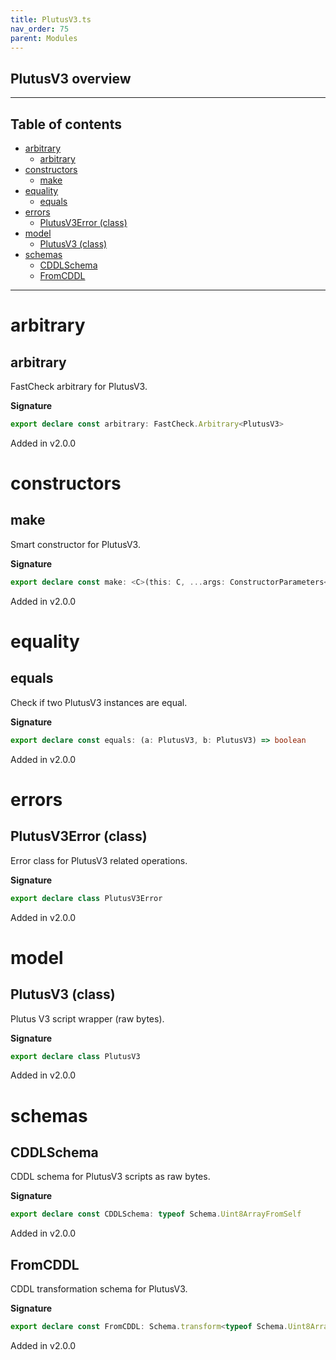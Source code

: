```yaml
---
title: PlutusV3.ts
nav_order: 75
parent: Modules
---
```


## PlutusV3 overview

---

<h2 className="text-delta">Table of contents</h2>

- [arbitrary](#arbitrary)
  - [arbitrary](#arbitrary-1)
- [constructors](#constructors)
  - [make](#make)
- [equality](#equality)
  - [equals](#equals)
- [errors](#errors)
  - [PlutusV3Error (class)](#plutusv3error-class)
- [model](#model)
  - [PlutusV3 (class)](#plutusv3-class)
- [schemas](#schemas)
  - [CDDLSchema](#cddlschema)
  - [FromCDDL](#fromcddl)

---

# arbitrary

## arbitrary

FastCheck arbitrary for PlutusV3.

**Signature**

```ts
export declare const arbitrary: FastCheck.Arbitrary<PlutusV3>
```

Added in v2.0.0

# constructors

## make

Smart constructor for PlutusV3.

**Signature**

```ts
export declare const make: <C>(this: C, ...args: ConstructorParameters<C>) => InstanceType<C>
```

Added in v2.0.0

# equality

## equals

Check if two PlutusV3 instances are equal.

**Signature**

```ts
export declare const equals: (a: PlutusV3, b: PlutusV3) => boolean
```

Added in v2.0.0

# errors

## PlutusV3Error (class)

Error class for PlutusV3 related operations.

**Signature**

```ts
export declare class PlutusV3Error
```

Added in v2.0.0

# model

## PlutusV3 (class)

Plutus V3 script wrapper (raw bytes).

**Signature**

```ts
export declare class PlutusV3
```

Added in v2.0.0

# schemas

## CDDLSchema

CDDL schema for PlutusV3 scripts as raw bytes.

**Signature**

```ts
export declare const CDDLSchema: typeof Schema.Uint8ArrayFromSelf
```

Added in v2.0.0

## FromCDDL

CDDL transformation schema for PlutusV3.

**Signature**

```ts
export declare const FromCDDL: Schema.transform<typeof Schema.Uint8ArrayFromSelf, typeof PlutusV3>
```

Added in v2.0.0
